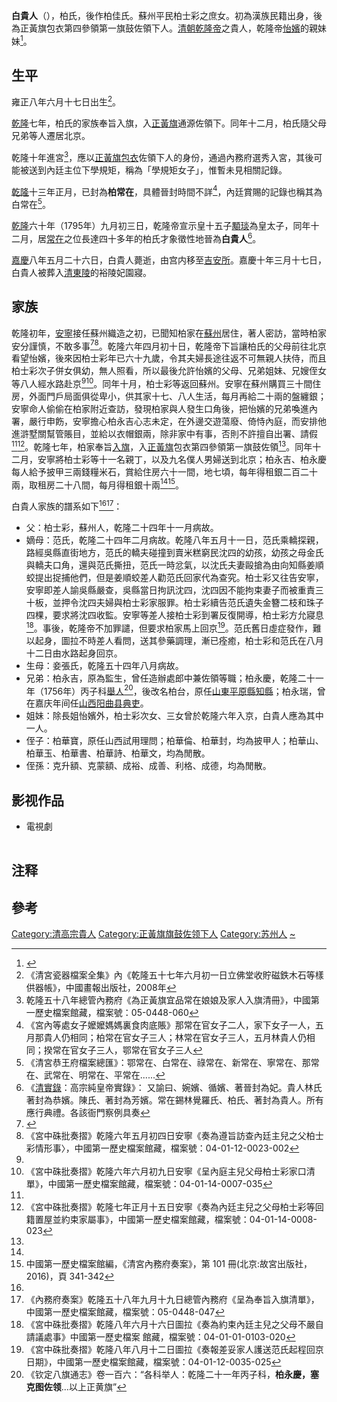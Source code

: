 '''白貴人'''（{{bd|1730年||1803年}}），柏氏，後作柏佳氏。蘇州平民柏士彩之庶女。初為漢族民籍出身，後為正黃旗包衣第四參領第一旗鼓佐領下人。[[清朝|清朝]][[乾隆帝|乾隆帝]]之貴人，乾隆帝[[怡嬪|怡嬪]]的親妹妹<ref>{{cite book |author =於善浦|year=2006 |title=清代帝后的归宿|pages=183|publisher=紫禁城出版社}}</ref>。
{{東亞女性歷史人物
|名稱 = 白貴人 柏氏
|身份 = 
|國家 = [[大清|大清]]
|時代 = 
|屆數 = 
|前任 = 
|繼任 = 
|圖片名稱 = 
|圖片大小 = 
|圖片說明 = 
|姓 = 
|穆坤 = <!--清代八旗满洲人物专用-->
|名 = 
|姓名 = 柏氏
|字 = 
|最高職務 = 
|封爵 = 
|封號 = 
|位號 = 柏常在→白貴人
|位階 = 
|品階 = 
|御稱號 = <!--日本皇族之稱號-->
|宮號1 = <!--日本皇族之宮號-->
|宮號2 = <!--朝鮮王族之宮號-->
|封地 = 
|湯沐邑 = 
|神號 = 
|尊號 = 
|族裔 = 
|信仰 = <!--指的是宗教信仰-->
|旗籍 = <!--清朝旗人專用-->
|氏族 = 
|府邸 = 
|世系 = 
|初名 = 
|乳名 = <!--日本、朝鮮、琉球以外人物用-->
|幼名 = <!--日本人用-->
|兒名 = <!--朝鮮人用-->
|童名 = <!--琉球人用-->
|小字 = 
|號 = 
|法號 = 
|院號 = 
|其他名號 = 
|出生日期 =
|出生地點 = 
|婚年 = 
|逝世日期 = 
|逝世地點 = 
|諡號 = 
|墓葬 = 
|祠廟 = 
|父親 =  
|嫡母 = 
|母親 =
|夫 = 高宗纯皇帝[[乾隆帝|弘历]]
|婚姻名份 = 
|夫之父 = 世宗宪皇帝[[胤禛|胤禛]]
|夫之母 = [[孝圣宪皇后|孝圣宪皇后]]钮祜禄氏
|夫之嫡母 = [[孝敬宪皇后|孝敬宪皇后]]乌拉那拉氏
|夫之元配 = [[孝贤纯皇后|孝贤纯皇后]]富察氏
|夫之正室 =  
|夫之繼室 = [[清高宗继皇后|继皇后]]辉发那拉氏
|夫之平妻 = 
|夫之側室 =
|兄弟 = 
|姊妹 = 
|嫡兄弟 = 
|嫡姊妹 =
|庶兄弟 = 
|庶姊妹 = 
|同胞兄弟 = 
|同胞姊妹 = [[怡嬪|怡嬪]]
|異母兄弟 = 
|異母姊妹 = 
|異父兄弟 = 
|異父姊妹 = 
|繼兄弟 = 
|繼姊妹 = 
|子 = 
|女 =
|養子 = 
|養女 = 
|繼子 = 
|繼女 = 
|其他親屬 = 
|經歷 = 
|著作 = 
|注釋=
}}

==生平==

雍正八年六月十七日出生<ref>《清宮瓷器檔案全集》內《乾隆五十七年六月初一日立佛堂收貯磁鉄木石等樣供器帳》，中國畫報出版社，2008年</ref>。

[[乾隆|乾隆]]七年，柏氏的家族奉旨入旗，入[[正黃旗|正黃旗]]通源佐領下。同年十二月，柏氏隨父母兄弟等人遷居北京。

乾隆十年進宮<ref> 乾隆五十八年總管內務府《為正黃旗宜品常在娘娘及家人入旗清冊》，中國第一歷史檔案館藏，檔案號：05-0448-060 </ref>，應以[[正黃旗|正黃旗]][[包衣|包衣]]佐領下人的身份，通過內務府選秀入宮，其後可能被送到內廷主位下學規矩，稱為「學規矩女子」{{NoteTag|皇帝看上經內務府選秀入宮或蒙古旗盟出身的女子，就會送到後宮各內廷主位下學規矩，皇后位下的學規矩女子按例都會封為[[貴人|貴人]]，如和卓氏為和貴人、拜爾葛斯氏為伊貴人。其他內廷主位下的學規矩女子按例封為常在，如霍碩特氏為郭常在、武氏為武常在。}}，惟暫未見相關記錄。

[[乾隆|乾隆]]十三年正月，已封為'''柏常在'''，具體晉封時間不詳<ref>《宮內等處女子嬤嬤媽媽裏食肉底賬》那常在官女子二人，家下女子一人，五月那貴人仍相同；柏常在官女子三人；林常在官女子三人，五月林貴人仍相同；揆常在官女子三人，鄂常在官女子三人</ref>，內廷賞賜的記錄也稱其為白常在<ref>《清宮恭王府檔案總匯》：鄂常在、白常在、祿常在、新常在、寧常在、那常在、武常在、明常在、平常在......</ref>。

[[乾隆|乾隆]]六十年（1795年）九月初三日，乾隆帝宣示皇十五子[[嘉庆帝|顒琰]]為皇太子，同年十二月，居[[常在|常在]]之位長達四十多年的柏氏才象徵性地晉為'''白貴人'''<ref>《[[清實錄|清實錄]]：高宗純皇帝實錄》： 又諭曰、婉嬪、循嬪、著晉封為妃。貴人林氏著封為恭嬪。陳氏、著封為芳嬪。常在錫林覺羅氏、柏氏、著封為貴人。所有應行典禮。各該衙門察例具奏</ref>。

[[嘉慶|嘉慶]]八年五月二十六日，白貴人薨逝，由宫内移至[[吉安所|吉安所]]。嘉慶十年三月十七日，白貴人被葬入[[清東陵|清東陵]]的裕陵妃園寢。

==家族==
乾隆初年，[[安宁_(官员)|安寧]]接任蘇州織造之初，已聞知柏家在[[蘇州|蘇州]]居住，著人密訪，當時柏家安分謹慎，不敢多事<ref name=Wong>{{cite journal |author1=黃麗君 |title=乾隆皇帝的民人嬪妃 |journal=新史學 |date=2020 |volume=31 |issue=3 |pages=71-127}}</ref><ref>《宮中硃批奏摺》乾隆六年五月初四日安寧《奏為遵旨訪查內廷主兒之父柏士彩情形事〉，中國第一歷史檔案館藏，檔案號：04-01-12-0023-002</ref>。乾隆六年四月初十日，乾隆帝下旨讓柏氏的父母前往北京看望怡嬪，後來因柏士彩年已六十九歲，令其夫婦長途往返不可無親人扶侍，而且柏士彩次子併女俱幼，無人照看，所以最後允許怡嬪的父母、兄弟姐妹、兄嫂侄女等八人經水路赴京<ref name=Wong/><ref>《宮中硃批奏摺》乾隆六年六月初九日安寧《呈內庭主兒父母柏士彩家口清單》，中國第一歷史檔案館藏，檔案號：04-01-14-0007-035</ref>。同年十月，柏士彩等返回蘇州。安寧在蘇州購買三十間住房，外面門戶局面俱從卑小，供其家十七、八人生活，每月再給二十兩的盤纏銀；安寧命人偷偷在柏家附近查訪，發現柏家與人發生口角後，把怡嬪的兄弟喚進內署，嚴行申飭，安寧擔心柏永吉心志未定，在外邊交遊蕩廢、倚恃內庭，而安排他進滸墅關幫管賬目，並給以衣帽銀兩，除非家中有事，否則不許擅自出署、請假<ref name=Wong/><ref>《宮中硃批奏摺》乾隆七年正月十五日安寧《奏為內廷主兒之父母柏士彩等回籍置屋並約束家屬事》，中國第一歷史檔案館藏，檔案號：04-01-14-0008-023</ref>。乾隆七年，柏家奉旨[[入旗|入旗]]，入[[正黃旗|正黃旗]]包衣第四參領第一旗鼓佐領<ref name=Wong/>。同年十二月，安寧將柏士彩等十一名親丁，以及九名僕人男婦送到北京；柏永吉、柏永慶每人給予披甲三兩錢糧米石，賞給住房六十一間，地七頃，每年得租銀二百二十兩，取租房二十八間，每月得租銀十兩<ref name=Wong/><ref>中國第一歷史檔案館編，《清宮內務府奏案》，第 101 冊(北京:故宮出版社，2016)，頁 341-342</ref>。

白貴人家族的譜系如下<ref name=Wong/><ref>《內務府奏案》乾隆五十八年九月十九日總管內務府《呈為奉旨入旗清單》，中國第一歷史檔案館藏，檔案號：05-0448-047</ref>：

*父：柏士彩，蘇州人，乾隆二十四年十一月病故。
*嫡母：范氏，乾隆二十四年二月病故。乾隆八年五月十一日，范氏乘轎探親，路經吳縣直街地方，范氏的轎夫碰撞到賣米糕窮民沈四的幼孩，幼孩之母金氏與轎夫口角，還與范氏撕扭，范氏一時忿氣，以沈氏夫妻毆搶為由向知縣姜順蛟提出捉捕他們，但是姜順蛟差人勸范氏回家代為查究。柏士彩又往告安寧，安寧即差人諭吳縣嚴查，吳縣當日拘訊沈四，沈四因不能拘束妻子而被重責三十板，並押令沈四夫婦與柏士彩家服罪。柏士彩續告范氏遺失金簪二枝和珠子四棵，要求將沈四收監。安寧等差人接柏士彩到署反復開導，柏士彩方允寢息<ref>《宮中硃批奏摺》乾隆八年六月十六日圖拉《奏為約束內廷主兒之父母不嚴自請議處事》中國第一歷史檔案 館藏，檔案號：04-01-01-0103-020</ref>。事後，乾隆帝不加罪譴，但要求柏家馬上回京<ref>《宮中硃批奏摺》乾隆八年八月十二日圖拉《奏報差妥家人護送范氏起程回京日期》，中國第一歷史檔案館藏，檔案號：04-01-12-0035-025</ref>。范氏舊日虛症發作，難以起身，圖拉不時差人看問，送其參藥調理，漸已痊癒，柏士彩和范氏在八月十二日由水路起身回京。
*生母：妾張氏，乾隆五十四年八月病故。
*兄弟：柏永吉，原為監生，曾任造辦處郎中兼佐領等職；柏永慶，乾隆二十一年（1756年）丙子科[[舉人|舉人]]<ref>《钦定八旗通志》卷一百六：“各科举人：乾隆二十一年丙子科，'''柏永慶，塞克图佐领'''...以上正黄旗”</ref>，後改名柏台，原任[[山東|山東]][[平原縣|平原縣]][[知縣|知縣]]；柏永瑞，曾在嘉庆年间任[[山西|山西]][[阳曲县|阳曲县]][[典吏|典吏]]。
*姐妹：除長姐怡嬪外，柏士彩次女、三女曾於乾隆六年入京，白貴人應為其中一人。
*侄子：柏華寶，原任山西試用理問；柏華倫、柏華封，均為披甲人；柏華山、柏華玉、柏華書、柏華詩、柏華文，均為閒散。
*侄孫：克升額、克蒙額、成裕、成善、利格、成德，均為閒散。

==影视作品==
*電視劇
{| class="wikitable"
|-  style="background:cornflowerblue; color:white; text-align:center;"
|-
|年份||劇名||演員||剧中姓名||劇中稱謂
|-
|2018||[[如懿傳|如懿傳]]||[[黃露露|黃露露]]||白氏||白常在
|-
|}

== 注释 ==
{{NoteFoot}}

==參考==
{{Reflist|2}}
{{清高宗皇室}}
{{DEFAULTSORT:N}}
[[Category:清高宗貴人|Category:清高宗貴人]]
[[Category:正黃旗旗鼓佐领下人|Category:正黃旗旗鼓佐领下人]]
[[Category:苏州人|Category:苏州人]]
[[Category:柏姓|~]]